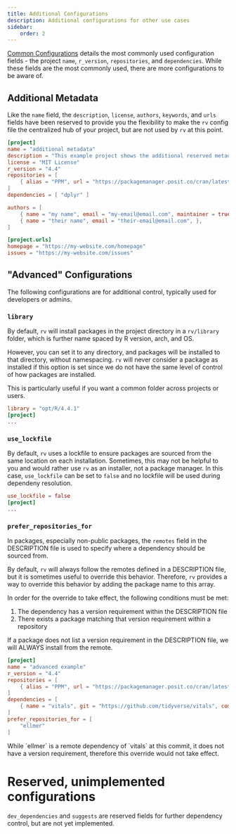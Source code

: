 ```yaml
---
title: Additional Configurations
description: Additional configurations for other use cases
sidebar:
    order: 2
---
```



[Common Configurations](../common_config) details the most commonly used configuration fields - 
the project `name`, `r_version`, `repositories`, and `dependencies`. While these fields are the most commonly used, 
there are more configurations to be aware of.

## Additional Metadata

Like the `name` field, the `description`, `license`, `authors`, `keywords`, and `urls` fields have been 
reserved to provide you the flexibility to make the `rv` config file the centralized hub of your project, 
but are not used by `rv` at this point.

```toml {3-4, 11-20}
[project]
name = "additional metadata"
description = "This example project shows the additional reserved metadata fields"
license = "MIT License"
r_version = "4.4"
repositories = [ 
    { alias = "PPM", url = "https://packagemanager.posit.co/cran/latest" }, 
]
dependencies = [ "dplyr" ]

authors = [
    { name = "my name", email = "my-email@email.com", maintainer = true },
    { name = "their name", email = "their-email@email.com", },
]

[project.urls]
homepage = "https://my-website.com/homepage"
issues = "https://my-website.com/issues"
```

## "Advanced" Configurations

The following configurations are for additional control, typically used for developers or admins.

### `library`
By default, `rv` will install packages in the project directory in a `rv/library` folder, 
which is further name spaced by R version, arch, and OS.

However, you can set it to any directory, and packages will be installed to that directory, without namespacing.
`rv` will never consider a package as installed if this option is set since we do not have the same level of control of 
how packages are installed.

This is particularly useful if you want a common folder across projects or users.

```toml {1}
library = "opt/R/4.4.1"
[project]
...
```

### `use_lockfile`
By default, `rv` uses a lockfile to ensure packages are sourced from the same location on each installation. 
Sometimes, this may not be helpful to you and would rather use `rv` as an installer, not a package manager. 
In this case, `use_lockfile` can be set to `false` and no lockfile will be used during dependeny resolution.

```toml {1}
use_lockfile = false
[project]
...
```

### `prefer_repositories_for`
In packages, especially non-public packages, the `remotes` field in the DESCRIPTION file is used to specify
where a dependency should be sourced from.

By default, `rv` will always follow the remotes defined in a DESCRIPTION file, but it is sometimes useful to override this
behavior. Therefore, `rv` provides a way to override this behavior by adding the package name to this array. 

In order for the override to take effect, the following conditions must be met:
1. The dependency has a version requirement within the DESCRIPTION file
2. There exists a package matching that version requirement within a repository

If a package does not list a version requirement in the DESCRIPTION file, we will ALWAYS install from the remote.

```toml {10-12}
[project]
name = "advanced example"
r_version = "4.4"
repositories = [
    { alias = "PPM", url = "https://packagemanager.posit.co/cran/latest" },
]
dependencies = [
    { name = "vitals", git = "https://github.com/tidyverse/vitals", commit = "a1d0407f7c156fba283adcc46cd1d151e8dd488a" }
]
prefer_repositories_for = [
    "ellmer"
]
```

<Aside type = "note">
While `ellmer` is a remote dependency of `vitals` at this commit, it does not have a version requirement,
therefore this override would not take effect.
</Aside>


# Reserved, unimplemented configurations
`dev_dependencies` and `suggests` are reserved fields for further dependency control, but are not yet implemented.
